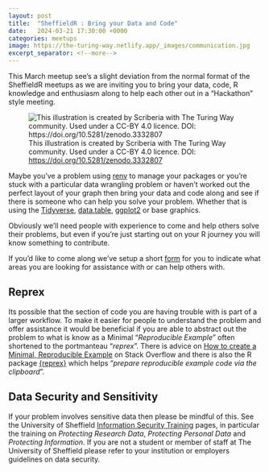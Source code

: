 ```yaml
---
layout: post
title:  "SheffieldR : Bring your Data and Code"
date:   2024-03-21 17:30:00 +0000
categories: meetups
image: https://the-turing-way.netlify.app/_images/communication.jpg
excerpt_separator: <!--more-->
---
```


This March meetup see's a slight deviation from the normal format of the SheffieldR meetups as we are inviting you to
bring your data, code, R knowledge and enthusiasm along to help each other out in a "Hackathon" style meeting.

![This illustration is created by Scriberia with The Turing Way community. Used under a CC-BY 4.0 licence. DOI: [https://doi.org/10.5281/zenodo.3332807](https://doi.org/10.5281/zenodo.3332807)](https://the-turing-way.netlify.app/_images/communication.jpg)

<!--more-->

Maybe you've a problem using [renv](https://rstudio.github.io/renv/articles/renv.html) to manage your packages or you're
stuck with a particular data wrangling problem or haven't worked out the perfect layout of your graph then bring your
data and code along and see if there is someone who can help you solve your problem. Whether that is using the
[Tidyverse](https://www.tidyverse.org), [data.table](https://rdatatable.gitlab.io/data.table/),
[ggplot2](https://ggplot2.tidyverse.org) or base graphics.

Obviously we'll need people with experience to come and help others solve their problems, but even if you're just
starting out on your R journey you will know something to contribute.

If you'd like to come along we've setup a short
[form](https://docs.google.com/forms/d/e/1FAIpQLSffiI7o68QcFngrirJ7YrjGgJfduwtv0UWJDQeNQLLKUDQmzA/viewform?pli=1) for
you to indicate what areas you are looking for assistance with or can help others with.

## Reprex

Its possible that the section of code you are having trouble with is part of a larger workflow. To make it easier for
people to understand the problem and offer assistance it would be beneficial if you are able to abstract out the problem
to what is know as a Minimal "_Reproducible Example_" often shortened to the portmanteau "_reprex_". There is advice on
[How to create a Minimal, Reproducible Example](https://stackoverflow.com/help/minimal-reproducible-example) on Stack
Overflow and there is also the R package [{reprex}](https://reprex.tidyverse.org/) which helps "_prepare reproducible
example code via the clipboard_".

## Data Security and Sensitivity

If your problem involves sensitive data then please be mindful of this. See the University of Sheffield [Information
Security Training](https://infosecurity.shef.ac.uk/training_courses/online/protecting-research-data) pages, in
particular the training on _Protecting Research Data_, _Protecting Personal Data_ and _Protecting Information_. If you
are not a student or member of staff at The University of Sheffield please refer to your institution or employers
guidelines on data security.
